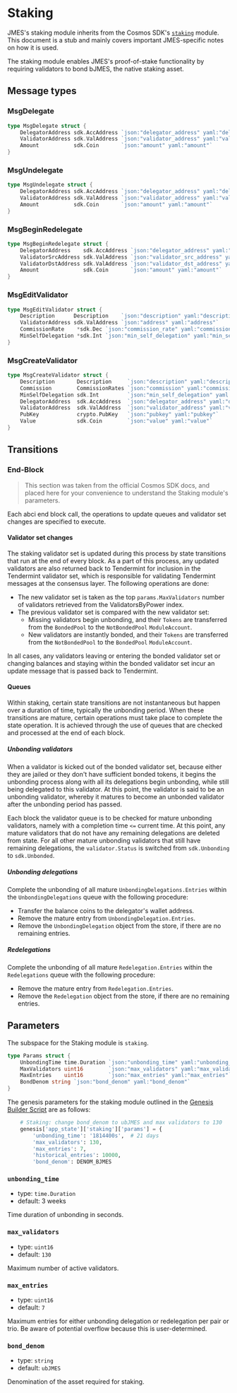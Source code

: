 
# Staking

<Admonition type="info" icon="ℹ️">

JMES's staking module inherits from the Cosmos SDK's [`staking`](https://docs.cosmos.network/master/modules/staking/) module. This document is a stub and mainly covers important JMES-specific notes on how it is used.

</Admonition>

The staking module enables JMES's proof-of-stake functionality by requiring validators to bond bJMES, the native staking asset.

## Message types

### MsgDelegate

```go
type MsgDelegate struct {
	DelegatorAddress sdk.AccAddress `json:"delegator_address" yaml:"delegator_address"`
	ValidatorAddress sdk.ValAddress `json:"validator_address" yaml:"validator_address"`
	Amount           sdk.Coin       `json:"amount" yaml:"amount"`
}
```

### MsgUndelegate

```go
type MsgUndelegate struct {
	DelegatorAddress sdk.AccAddress `json:"delegator_address" yaml:"delegator_address"`
	ValidatorAddress sdk.ValAddress `json:"validator_address" yaml:"validator_address"`
	Amount           sdk.Coin       `json:"amount" yaml:"amount"`
}
```

### MsgBeginRedelegate

```go
type MsgBeginRedelegate struct {
	DelegatorAddress    sdk.AccAddress `json:"delegator_address" yaml:"delegator_address"`
	ValidatorSrcAddress sdk.ValAddress `json:"validator_src_address" yaml:"validator_src_address"`
	ValidatorDstAddress sdk.ValAddress `json:"validator_dst_address" yaml:"validator_dst_address"`
	Amount              sdk.Coin       `json:"amount" yaml:"amount"`
}
```


### MsgEditValidator

```go
type MsgEditValidator struct {
	Description      Description    `json:"description" yaml:"description"`
	ValidatorAddress sdk.ValAddress `json:"address" yaml:"address"`
	CommissionRate    *sdk.Dec `json:"commission_rate" yaml:"commission_rate"`
	MinSelfDelegation *sdk.Int `json:"min_self_delegation" yaml:"min_self_delegation"`
}
```


### MsgCreateValidator

```go
type MsgCreateValidator struct {
	Description       Description     `json:"description" yaml:"description"`
	Commission        CommissionRates `json:"commission" yaml:"commission"`
	MinSelfDelegation sdk.Int         `json:"min_self_delegation" yaml:"min_self_delegation"`
	DelegatorAddress  sdk.AccAddress  `json:"delegator_address" yaml:"delegator_address"`
	ValidatorAddress  sdk.ValAddress  `json:"validator_address" yaml:"validator_address"`
	PubKey            crypto.PubKey   `json:"pubkey" yaml:"pubkey"`
	Value             sdk.Coin        `json:"value" yaml:"value"`
}
```


## Transitions

### End-Block

> This section was taken from the official Cosmos SDK docs, and placed here for your convenience to understand the Staking module's parameters.

Each abci end block call, the operations to update queues and validator set
changes are specified to execute.

#### Validator set changes

The staking validator set is updated during this process by state transitions
that run at the end of every block. As a part of this process, any updated
validators are also returned back to Tendermint for inclusion in the Tendermint
validator set, which is responsible for validating Tendermint messages at the
consensus layer. The following operations are done:

- The new validator set is taken as the top `params.MaxValidators` number of
  validators retrieved from the ValidatorsByPower index.
- The previous validator set is compared with the new validator set:
  - Missing validators begin unbonding, and their `Tokens` are transferred from the
    `BondedPool` to the `NotBondedPool` `ModuleAccount`.
  - New validators are instantly bonded, and their `Tokens` are transferred from the
    `NotBondedPool` to the `BondedPool` `ModuleAccount`.

In all cases, any validators leaving or entering the bonded validator set or
changing balances and staying within the bonded validator set incur an update
message that is passed back to Tendermint.

#### Queues

Within staking, certain state transitions are not instantaneous but happen
over a duration of time, typically the unbonding period. When these
transitions are mature, certain operations must take place to complete
the state operation. It is achieved through the use of queues that are
checked and processed at the end of each block.

##### Unbonding validators

When a validator is kicked out of the bonded validator set, because either they are
jailed or they don't have sufficient bonded tokens, it begins the unbonding
process along with all its delegations begin unbonding, while still being
delegated to this validator. At this point, the validator is said to be an
unbonding validator, whereby it matures to become an unbonded validator
after the unbonding period has passed.

Each block the validator queue is to be checked for mature unbonding validators, namely with a completion time `<=` current time. At this point, any mature validators that do not have any remaining delegations are deleted from state. For all other mature unbonding validators that still have remaining
delegations, the `validator.Status` is switched from `sdk.Unbonding` to
`sdk.Unbonded`.

##### Unbonding delegations

Complete the unbonding of all mature `UnbondingDelegations.Entries` within the
`UnbondingDelegations` queue with the following procedure:

- Transfer the balance coins to the delegator's wallet address.
- Remove the mature entry from `UnbondingDelegation.Entries`.
- Remove the `UnbondingDelegation` object from the store, if there are no
  remaining entries.

##### Redelegations

Complete the unbonding of all mature `Redelegation.Entries` within the
`Redelegations` queue with the following procedure:

- Remove the mature entry from `Redelegation.Entries`.
- Remove the `Redelegation` object from the store, if there are no
  remaining entries.

## Parameters

The subspace for the Staking module is `staking`.

```go
type Params struct {
	UnbondingTime time.Duration `json:"unbonding_time" yaml:"unbonding_time"`
	MaxValidators uint16        `json:"max_validators" yaml:"max_validators"`
	MaxEntries    uint16        `json:"max_entries" yaml:"max_entries"`
	BondDenom string `json:"bond_denom" yaml:"bond_denom"`
}
```

The genesis parameters for the staking module outlined in the [Genesis Builder Script](https://github.com/jmesworld/genesis-tools/blob/main/src/genesis_builder.py#L132) are as follows:

```py
    # Staking: change bond_denom to ubJMES and max validators to 130
    genesis['app_state']['staking']['params'] = {
        'unbonding_time': '1814400s',  # 21 days
        'max_validators': 130,
        'max_entries': 7,
        'historical_entries': 10000,
        'bond_denom': DENOM_BJMES
```

### `unbonding_time`

- type: `time.Duration`
- default: 3 weeks

Time duration of unbonding in seconds.

### `max_validators`

- type: `uint16`
- default: `130`

Maximum number of active validators.

### `max_entries`

- type: `uint16`
- default: `7`

Maximum entries for either unbonding delegation or redelegation per pair or trio. Be aware of potential overflow because this is user-determined.

### `bond_denom`

- type: `string`
- default: `ubJMES`

Denomination of the asset required for staking.
